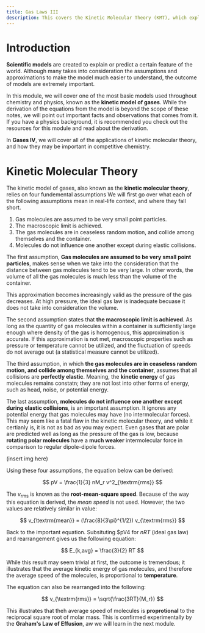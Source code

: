 ---
title: Gas Laws III
description: This covers the Kinetic Molecular Theory (KMT), which explains the behaviors of gases.
---

# Introduction

**Scientific models** are created to explain or predict a certain feature of the world.
Although many takes into consideration the assumptions and approximations to make the model much easier to understand, the outcome of models are extremely important.

In this module, we will cover one of the most basic models used throughout chemistry and physics, known as the **kinetic model of gases**.
While the derivation of the equations from the model is beyond the scope of these notes, we will point out important facts and observations that comes from it.
If you have a physics background, it is recommended you check out the resources for this module and read about the derivation.

In **Gases IV**, we will cover all of the applications of kinetic molecular theory, and how they may be important in competitive chemistry.

# Kinetic Molecular Theory

The kinetic model of gases, also known as the **kinetic molecular theory**, relies on four fundemental assumptions
We will first go over what each of the following assumptions mean in real-life context, and where they fall short.

1. Gas molecules are assumed to be very small point particles.
2. The macroscopic limit is achieved.
3. The gas molecules are in ceaseless random motion, and collide among themselves and the container.
4. Molecules do not influence one another except during elastic collisions.

The first assumption, **Gas molecules are assumed to be very small point particles**, makes sense when we take into the consideration that the distance between gas molecules tend to be very large.
In other words, the volume of all the gas molecules is much less than the volume of the container.

This approximation becomes increasingly valid as the pressure of the gas decreases.
At high pressure, the ideal gas law is inadequate becuase it does not take into consideration the volume.

The second assumption states that **the macroscopic limit is achieved**.
As long as the quantity of gas molecules within a container is sufficiently large enough where density of the gas is homogenous, this approximation is accurate.
If this approximation is not met, macroscopic properties such as pressure or temperature cannot be utilized, and the fluctuation of speeds do not average out (a statistical measure cannot be utilized).

The third assumption, in which **the gas molecules are in ceaseless random motion, and collide among themselves and the container**, assumes that all collisions are **perfectly elastic**.
Meaning, the **kinetic energy** of gas molecules remains constatn; they are not lost into other forms of energy, such as head, noise, or potential energy.

The last assumption, **molecules do not influence one another except during elastic collisions**, is an important assumption.
It ignores any potential energy that gas molecules may have (no intermolecular forces).
This may seem like a fatal flaw in the kinetic molecular theory, and while it certianly is, it is not as bad as you may expect.
Even gases that are polar are predicted well as long as the pressure of the gas is low, because **rotating polar molecules** have a **much weaker** intermolecular force in comparison to regular dipole-dipole forces.

(insert img here)

Using these four assumptions, the equation below can be derived:

$$
pV = \frac{1}{3} nM_r v^2_{\textrm{rms}}
$$

The $v_{\textrm{rms}}$ is known as the **root-mean-square speed**.
Because of the way this equation is derived, the _mean speed_ is not used.
However, the two values are relatively similar in value:

$$
v_{\textrm{mean}} = (\frac{8}{3\pi}^{1/2}) v_{\textrm{rms}}
$$

Back to the important equation.
Subsituting $pV4 for $nRT$ (ideal gas law) and rearrangement gives us the following equation:

$$
E_{k,avg} = \frac{3}{2} RT
$$

While this result may seem trivial at first, the outcome is tremendous; it illustrates that the average kinetic energy of gas molecules, and therefore the average speed of the molecules, is proportional to **temperature**.

The equation can also be rearranged into the following:

$$
v_{\textrm{rms}} = \sqrt{\frac{3RT}{M_r}}
$$

This illustrates that theh average speed of molecules is **proprotional** to the reciprocal square root of molar mass.
This is confirmed experimentally by the **Graham's Law of Effusion**, aw we will learn in the next module.
